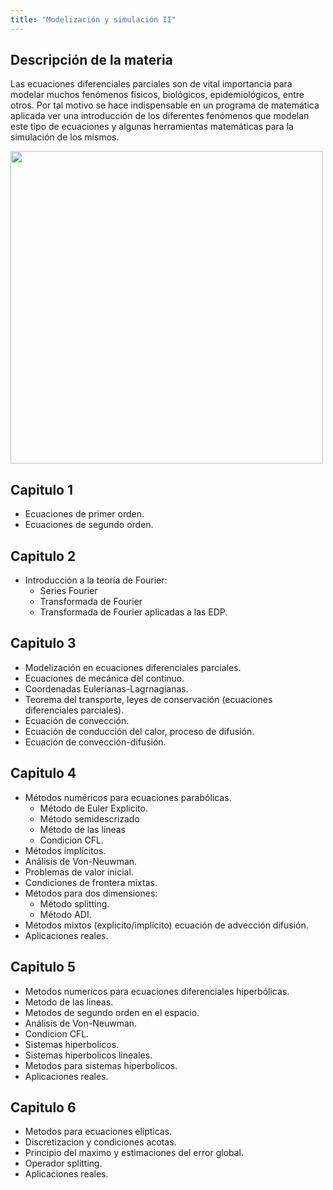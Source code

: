 ---
title: "Modelización y simulación II"
---

## Descripción de la materia
Las ecuaciones diferenciales parciales son de vital importancia para modelar muchos fenómenos físicos, biológicos, epidemiológicos, entre otros. Por tal motivo se hace indispensable en un programa de matemática aplicada ver una introducción de los diferentes fenómenos que modelan este tipo de ecuaciones y algunas herramientas matemáticas para la simulación de los mismos.

![](images/modsim2.jpeg){width="500"}

## Capitulo 1 
- Ecuaciones de primer orden.
- Ecuaciones de segundo orden. 

## Capitulo 2 
- Introducción a la teoría de Fourier:
    - Series Fourier
    - Transformada de Fourier
    - Transformada de Fourier aplicadas a las EDP.

## Capitulo 3 
- Modelización en ecuaciones diferenciales parciales.
- Ecuaciones de mecánica del continuo.
- Coordenadas Eulerianas-Lagrnagianas. 
- Teorema del transporte, leyes de conservación (ecuaciones diferenciales parciales). 
- Ecuación de convección. 
- Ecuación de conducción del calor, proceso de difusión.
- Ecuación de convección-difusión. 

## Capitulo 4 
- Métodos numéricos para ecuaciones parabólicas. 
    - Método de Euler Explicito. 
    - Método semidescrizado
    - Método de las líneas
    - Condicion CFL. 
- Métodos implícitos. 
- Análisis de Von-Neuwman. 
- Problemas de valor inicial. 
- Condiciones de frontera mixtas. 
- Métodos para dos dimensiones:
    - Método splitting. 
    - Método ADI. 
- Métodos mixtos (explicito/implicito) ecuación de advección difusión. 
- Aplicaciones reales.

## Capitulo 5 
-   Metodos numericos para ecuaciones diferenciales hiperbólicas.
-   Metodo de las lineas.
-   Metodos de segundo orden en el espacio. 
-   Análisis de Von-Neuwman. 
-   Condicion CFL. 
-   Sistemas hiperbolicos. 
-   Sistemas hiperbolicos lineales. 
-   Metodos para sistemas hiperbolicos. 
-   Aplicaciones reales.

## Capitulo 6 
-   Metodos para ecuaciones elípticas. 
-   Discretizacion y condiciones acotas. 
-   Principio del maximo y estimaciones del error global. 
-   Operador splitting. 
-   Aplicaciones reales.